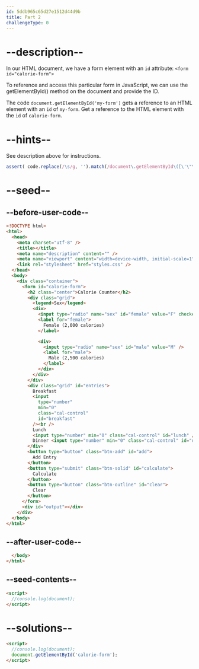 ```yaml
---
id: 5ddb965c65d27e1512d44d9b
title: Part 2
challengeType: 0
---
```


# --description--

In our HTML document, we have a form element with an `id` attribute: `<form id="calorie-form">`

To reference and access this particular form in JavaScript, we can use the getElementById() method on the document and provide the ID.

The code `document.getElementById('my-form')` gets a reference to an HTML element with an `id` of `my-form`. Get a reference to the HTML element with the `id` of `calorie-form`.

# --hints--

See description above for instructions.

```js
assert( code.replace(/\s/g, '').match(/document\.getElementById\([\'\"\`]calorie\-form[\'\"\`]\)/) );
```

# --seed--

## --before-user-code--

```html
<!DOCTYPE html>
<html>
  <head>
    <meta charset="utf-8" />
    <title></title>
    <meta name="description" content="" />
    <meta name="viewport" content="width=device-width, initial-scale=1" />
    <link rel="stylesheet" href="styles.css" />
  </head>
  <body>
    <div class="container">
      <form id="calorie-form">
        <h2 class="center">Calorie Counter</h2>
        <div class="grid">
          <legend>Sex</legend>
          <div>
            <input type="radio" name="sex" id="female" value="F" checked />
            <label for="female">
              Female (2,000 calories)
            </label>

            <div>
              <input type="radio" name="sex" id="male" value="M" />
              <label for="male">
                Male (2,500 calories)
              </label>
            </div>
          </div>
        </div>
        <div class="grid" id="entries">
          Breakfast
          <input
            type="number"
            min="0"
            class="cal-control"
            id="breakfast"
          /><br />
          Lunch
          <input type="number" min="0" class="cal-control" id="lunch" /><br />
          Dinner <input type="number" min="0" class="cal-control" id="dinner" />
        </div>
        <button type="button" class="btn-add" id="add">
          Add Entry
        </button>
        <button type="submit" class="btn-solid" id="calculate">
          Calculate
        </button>
        <button type="button" class="btn-outline" id="clear">
          Clear
        </button>
      </form>
      <div id="output"></div>
    </div>
  </body>
</html>
```

## --after-user-code--

```html
  </body>
</html>
```

## --seed-contents--

```html
<script>
  //console.log(document);
</script>
```

# --solutions--

```html
<script>
  //console.log(document);
  document.getElementById('calorie-form');
</script>
```
